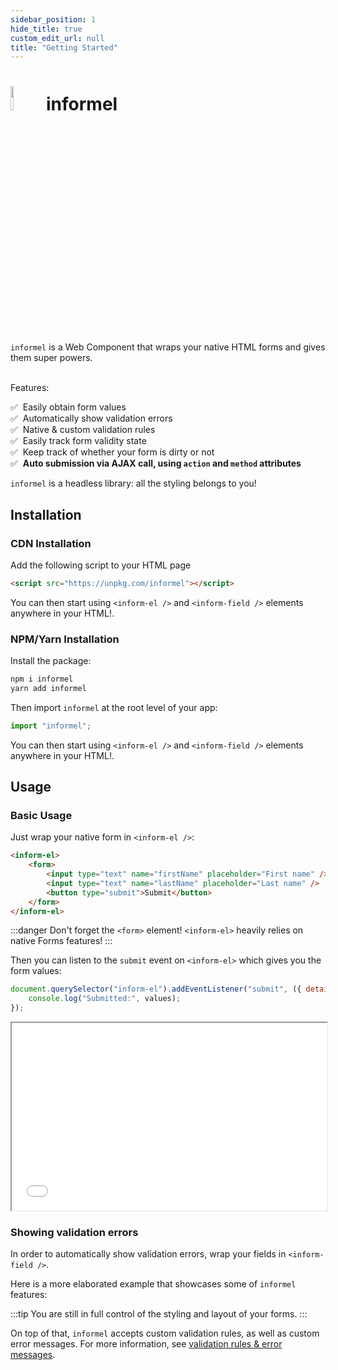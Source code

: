 ```yaml
---
sidebar_position: 1
hide_title: true
custom_edit_url: null
title: "Getting Started"
---
```



<h1 style={{ display: "flex", alignItems: "center", justifyContent: "center", fontFamily: "Balsamiq sans" }}>
    <img width="10%" height="10%" src="img/logo.svg" />
    <span style={{ marginLeft: "20px", paddingTop: "5px" }}>informel</span>
</h1>

`informel` is a Web Component that wraps your native HTML forms and gives them super powers.

<br />
Features:

✅ &nbsp;Easily obtain form values  
✅ &nbsp;Automatically show validation errors  
✅ &nbsp;Native & custom validation rules  
✅ &nbsp;Easily track form validity state  
✅ &nbsp;Keep track of whether your form is dirty or not  
✅ &nbsp;**Auto submission via AJAX call, using `action` and `method` attributes**

`informel` is a headless library: all the styling belongs to you!

## Installation

### CDN Installation

Add the following script to your HTML page

```html
<script src="https://unpkg.com/informel"></script>
```

You can then start using `<inform-el />` and `<inform-field />` elements anywhere in your HTML!.

### NPM/Yarn Installation

Install the package:

```bash
npm i informel
yarn add informel
```

Then import `informel` at the root level of your app:

```javascript
import "informel";
```

You can then start using `<inform-el />` and `<inform-field />` elements anywhere in your HTML!.

## Usage

### Basic Usage

Just wrap your native form in `<inform-el />`:

```html
<inform-el>
    <form>
        <input type="text" name="firstName" placeholder="First name" />
        <input type="text" name="lastName" placeholder="Last name" />
        <button type="submit">Submit</button>
    </form>
</inform-el>
```

:::danger Don't forget the `<form>` element!
`<inform-el>` heavily relies on native Forms features!
:::

Then you can listen to the `submit` event on `<inform-el>` which gives you the form values:

```javascript
document.querySelector("inform-el").addEventListener("submit", ({ detail: { values } }) => {
    console.log("Submitted:", values);
});
```

<iframe width="100%" height="300" src="//jsfiddle.net/juliendelort/hkpm5b2n/23/embedded/result,html/"></iframe>

### Showing validation errors

In order to automatically show validation errors, wrap your fields in `<inform-field />`.

<InformFieldErrorPartialExample />

Here is a more elaborated example that showcases some of `informel` features:

<JokesExample />

:::tip You are still in full control of the styling and layout of your forms.
:::

On top of that, `informel` accepts custom validation rules, as well as custom error messages. For more information, see [validation rules & error messages](/docs/validation-rules).
